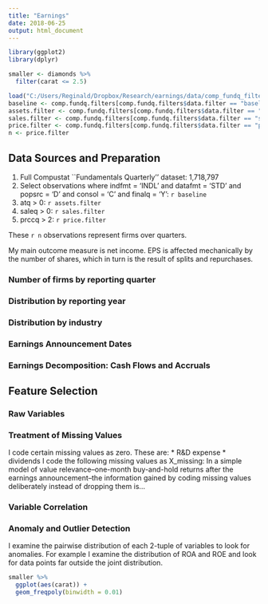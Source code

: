 ```yaml
---
title: "Earnings"
date: 2018-06-25
output: html_document
---
```


```r
library(ggplot2)
library(dplyr)

smaller <- diamonds %>% 
  filter(carat <= 2.5)

load("C:/Users/Reginald/Dropbox/Research/earnings/data/comp_fundq_filters.RData")
baseline <- comp.fundq.filters[comp.fundq.filters$data.filter == "baseline", "obs.remaining"]
assets.filter <- comp.fundq.filters[comp.fundq.filters$data.filter == "atq_gt_0", "obs.remaining"]
sales.filter <- comp.fundq.filters[comp.fundq.filters$data.filter == "saleq_gt_0", "obs.remaining"]
price.filter <- comp.fundq.filters[comp.fundq.filters$data.filter == "prccq_gt_2", "obs.remaining"]
n <- price.filter
```

## Data Sources and Preparation
1. Full Compustat ``Fundamentals Quarterly’’ dataset: 1,718,797
2. Select observations where indfmt = 'INDL' and datafmt = 'STD'  and popsrc = 'D'  and consol = 'C'  and finalq = 'Y': `r baseline`
3. atq > 0: `r assets.filter`
4. saleq > 0: `r sales.filter`
5. prccq > 2: `r price.filter`

These `r n` observations represent firms over quarters.

My main outcome measure is net income. EPS is affected mechanically by the number of shares, which in turn is the result of splits and repurchases.

<!-- Plots -->
### Number of firms by reporting quarter
### Distribution by reporting year
### Distribution by industry

### Earnings Announcement Dates

### Earnings Decomposition: Cash Flows and Accruals

## Feature Selection

### Raw Variables

### Treatment of Missing Values
I code certain missing values as zero. These are:
* R&D expense
* dividends
I code the following missing values as X_missing:
*
*
In a simple model of value relevance--one-month buy-and-hold returns after the earnings announcement--the information gained by coding missing values deliberately instead of dropping them is...

### Variable Correlation

### Anomaly and Outlier Detection
I examine the pairwise distribution of each 2-tuple of variables to look for anomalies. For example I examine the distribution of ROA and ROE and look for data points far outside the joint distribution.

```r
smaller %>% 
  ggplot(aes(carat)) + 
  geom_freqpoly(binwidth = 0.01)
```